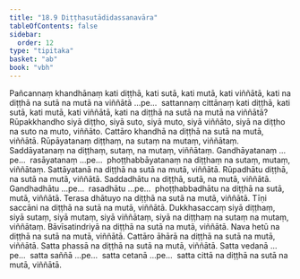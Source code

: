 ```yaml
---
title: "18.9 Diṭṭhasutādidassanavāra"
tableOfContents: false
sidebar:
  order: 12
type: "tipitaka"
basket: "ab"
book: "vbh"
---
```



<DynamicBreadcrumb />

<Division number="1036" book="vbh">

<Paragraph number="3208" book="vbh">
Pañcannaṃ khandhānaṃ kati diṭṭhā, kati sutā, kati mutā, kati viññātā, kati na diṭṭhā na sutā na mutā na viññātā …pe…  sattannaṃ cittānaṃ kati diṭṭhā, kati sutā, kati mutā, kati viññātā, kati na diṭṭhā na sutā na mutā na viññātā?
</Paragraph>

</Division>
<Division number="1037" book="vbh">

<Paragraph number="3209" book="vbh">
Rūpakkhandho siyā diṭṭho, siyā suto, siyā muto, siyā viññāto, siyā na diṭṭho na suto na muto, viññāto. Cattāro khandhā na diṭṭhā na sutā na mutā, viññātā.
</Paragraph>

<Paragraph number="3210" book="vbh">
Rūpāyatanaṃ diṭṭhaṃ, na sutaṃ na mutaṃ, viññātaṃ. Saddāyatanaṃ na diṭṭhaṃ, sutaṃ, na mutaṃ, viññātaṃ. Gandhāyatanaṃ …pe…  rasāyatanaṃ …pe…  phoṭṭhabbāyatanaṃ na diṭṭhaṃ na sutaṃ, mutaṃ, viññātaṃ. Sattāyatanā na diṭṭhā na sutā na mutā, viññātā.
</Paragraph>

<Paragraph number="3211" book="vbh">
Rūpadhātu diṭṭhā, na sutā na mutā, viññātā. Saddadhātu na diṭṭhā, sutā, na mutā, viññātā. Gandhadhātu …pe…  rasadhātu …pe…  phoṭṭhabbadhātu na diṭṭhā na sutā, mutā, viññātā. Terasa dhātuyo na diṭṭhā na sutā na mutā, viññātā.
</Paragraph>

<Paragraph number="3212" book="vbh">
Tīṇi saccāni na diṭṭhā na sutā na mutā, viññātā. Dukkhasaccaṃ siyā diṭṭhaṃ, siyā sutaṃ, siyā mutaṃ, siyā viññātaṃ, siyā na diṭṭhaṃ na sutaṃ na mutaṃ, viññātaṃ.
</Paragraph>

<Paragraph number="3213" book="vbh">
Bāvīsatindriyā na diṭṭhā na sutā na mutā, viññātā. Nava hetū na diṭṭhā na sutā na mutā, viññātā. Cattāro āhārā na diṭṭhā na sutā na mutā, viññātā. Satta phassā na diṭṭhā na sutā na mutā, viññātā. Satta vedanā …pe…  satta saññā …pe…  satta cetanā …pe…  satta cittā na diṭṭhā na sutā na mutā, viññātā.
</Paragraph>
</Division>